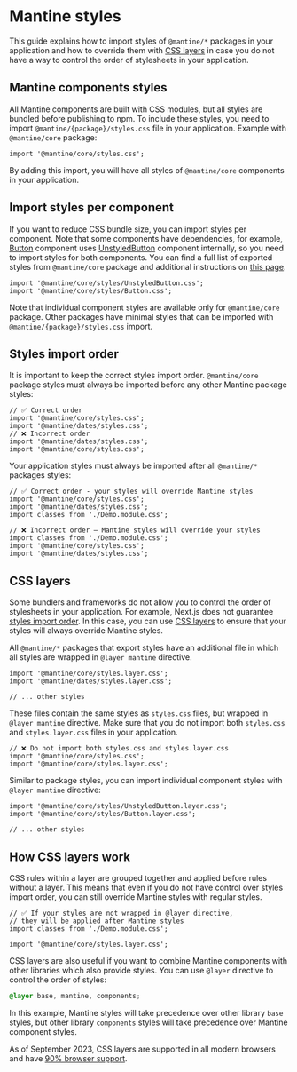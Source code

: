

# Mantine styles

This guide explains how to import styles of `@mantine/*` packages in your application
and how to override them with [CSS layers](https://developer.mozilla.org/en-US/docs/Web/CSS/@layer)
in case you do not have a way to control the order of stylesheets in your application.

## Mantine components styles

All Mantine components are built with CSS modules, but all styles are bundled before publishing to npm.
To include these styles, you need to import `@mantine/{package}/styles.css` file in your application.
Example with `@mantine/core` package:

```tsx
import '@mantine/core/styles.css';
```

By adding this import, you will have all styles of `@mantine/core` components in your application.

## Import styles per component

If you want to reduce CSS bundle size, you can import styles per component. Note that some components
have dependencies, for example, [Button](/core/button) component uses [UnstyledButton](/core/unstyled-button)
component internally, so you need to import styles for both components. You can find a full list of
exported styles from `@mantine/core` package and additional instructions on [this page](/styles/css-files-list).

```tsx
import '@mantine/core/styles/UnstyledButton.css';
import '@mantine/core/styles/Button.css';
```

Note that individual component styles are available only for `@mantine/core` package.
Other packages have minimal styles that can be imported with `@mantine/{package}/styles.css` import.

## Styles import order

It is important to keep the correct styles import order. `@mantine/core` package
styles must always be imported before any other Mantine package styles:

```tsx
// ✅ Correct order
import '@mantine/core/styles.css';
import '@mantine/dates/styles.css';
// ❌ Incorrect order
import '@mantine/dates/styles.css';
import '@mantine/core/styles.css';
```

Your application styles must always be imported after all `@mantine/*` packages styles:

```tsx
// ✅ Correct order - your styles will override Mantine styles
import '@mantine/core/styles.css';
import '@mantine/dates/styles.css';
import classes from './Demo.module.css';

// ❌ Incorrect order – Mantine styles will override your styles
import classes from './Demo.module.css';
import '@mantine/core/styles.css';
import '@mantine/dates/styles.css';
```

## CSS layers

Some bundlers and frameworks do not allow you to control the order of stylesheets in your application.
For example, Next.js does not guarantee [styles import order](https://github.com/vercel/next.js/issues/16630).
In this case, you can use [CSS layers](https://developer.mozilla.org/en-US/docs/Web/CSS/@layer) to ensure
that your styles will always override Mantine styles.

All `@mantine/*` packages that export styles have an additional file in which all styles are wrapped in
`@layer mantine` directive.

```tsx
import '@mantine/core/styles.layer.css';
import '@mantine/dates/styles.layer.css';

// ... other styles
```

These files contain the same styles as `styles.css` files, but wrapped in `@layer mantine` directive.
Make sure that you do not import both `styles.css` and `styles.layer.css` files in your application.

```tsx
// ❌ Do not import both styles.css and styles.layer.css
import '@mantine/core/styles.css';
import '@mantine/core/styles.layer.css';
```

Similar to package styles, you can import individual component styles with `@layer mantine` directive:

```tsx
import '@mantine/core/styles/UnstyledButton.layer.css';
import '@mantine/core/styles/Button.layer.css';

// ... other styles
```

## How CSS layers work

CSS rules within a layer are grouped together and applied before rules without a layer. This means that
even if you do not have control over styles import order, you can still override Mantine styles with
regular styles.

```tsx
// ✅ If your styles are not wrapped in @layer directive,
// they will be applied after Mantine styles
import classes from './Demo.module.css';

import '@mantine/core/styles.layer.css';
```

CSS layers are also useful if you want to combine Mantine components with other libraries which also
provide styles. You can use `@layer` directive to control the order of styles:

```scss
@layer base, mantine, components;
```

In this example, Mantine styles will take precedence over other library `base` styles, but other library
`components` styles will take precedence over Mantine component styles.

As of September 2023, CSS layers are supported in all modern browsers and have [90% browser support](https://caniuse.com/css-cascade-layers).
